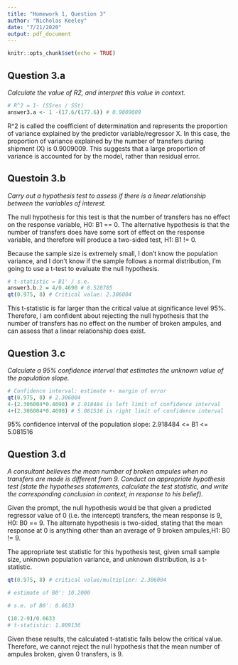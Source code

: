 ```yaml
---
title: "Homework 1, Question 3"
author: "Nicholas Keeley"
date: "7/21/2020"
output: pdf_document
---
```


```r
knitr::opts_chunk$set(echo = TRUE)
```

## Question 3.a

*Calculate the value of R2, and interpret this value in context.*

```r
# R^2 = 1- (SSres / SSt)
answer3.a <- 1 -(17.6/(177.6)) # 0.9009009
```
R^2 is called the coefficient of determination and represents the proportion of variance explained by the predictor variable/regressor X. In this case, the proportion of variance explained by the number of transfers during shipment (X) is 0.9009009. This suggests that a large proportion of variance is accounted for by the model, rather than residual error.

## Questoin 3.b

*Carry out a hypothesis test to assess if there is a linear relationship between the variables of interest.*

The null hypothesis for this test is that the number of transfers has no effect on the response variable, H0: B1 == 0. The alternative hypothesis is that the number of transfers does have some sort of effect on the response variable, and therefore will produce a two-sided test, H1: B1 != 0.

Because the sample size is extremely small, I don't know the population variance, and I don't know if the sample follows a normal distribution, I'm going to use a t-test to evaluate the null hypothesis.

```r
# t-statistic = B1' / s.e.
answer3.b.2 = 4/0.4690 # 8.528785
qt(0.975, 8) # Critical value: 2.306004
```

This t-statistic is far larger than the critical value at significance level 95%. Therefore, I am confident about rejecting the null hypothesis that the number of transfers has no effect on the number of broken ampules, and can assess that a linear relationship does exist.

## Question 3.c

*Calculate a 95% confidence interval that estimates the unknown value of the population slope.*

```r
# Confidence interval: estimate +- margin of error
qt(0.975, 8) # 2.306004
4-(2.306004*0.4690) # 2.918484 is left limit of confidence interval
4+(2.306004*0.4690) # 5.081516 is right limit of confidence interval
```

95% confidence interval of the population slope: 2.918484 <= B1 <= 5.081516


## Question 3.d

*A consultant believes the mean number of broken ampules when no transfers are made is different from 9. Conduct an appropriate hypothesis test (state the hypotheses statements, calculate the test statistic, and write the corresponding conclusion in context, in response to his belief).*

Given the prompt, the null hypothesis would be that given a predicted regressor value of 0 (i.e. the intercept) transfers, the mean response is 9, H0: B0 == 9. The alternate hypothesis is two-sided, stating that the mean response at 0 is anything other than an average of 9 broken ampules,H1: B0 != 9. 

The appropriate test statistic for this hypothesis test, given small sample size, unknown population variance, and unknown distribution, is a t-statistic.


```r

qt(0.975, 8) # critical value/multiplier: 2.306004

# estimate of B0': 10.2000

# s.e. of B0': 0.6633

(10.2-9)/0.6633
# t-statistic: 1.809136

```


Given these results, the calculated t-statistic falls below the critical value. Therefore, we cannot reject the null hypothesis that the mean number of ampules broken, given 0 transfers, is 9.
